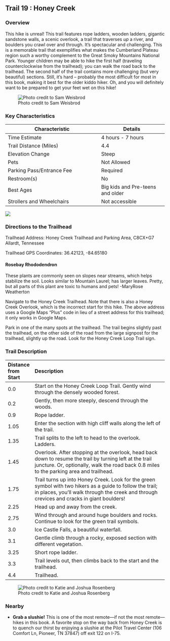 ## Trail 19 : Honey Creek

### Overview

This hike is unreal! This trail features rope ladders, wooden ladders, gigantic sandstone walls, a scenic overlook, a trail that traverses *up* a river, and boulders you crawl over and through. It's spectacular and challenging. This is a memorable trail that exemplifies what makes the Cumberland Plateau region such a worthy complement to the Great Smoky Mountains National Park. Younger children may be able to hike the first half (traveling counterclockwise from the trailhead); you can walk the road back to the trailhead. The second half of the trail contains more challenging (but very beautiful) sections. Still, it's hard – probably the most difficult for most in this book, making it best for the older kiddo hiker. Oh, and you will definitely want to be prepared to get your feet wet on this hike!

![Photo credit to Sam Weisbrod](img/trail-19-figure-01.jpg)

### Key Characteristics

| **Characteristic**        | **Details**       |
|---------------------------|-------------------|
| Time Estimate             | 4 hours - 7 hours |
| Trail Distance (Miles)    | 4.4               |
| Elevation Change          | Steep             |
| Pets                      | Not Allowed       |
| Parking Pass/Entrance Fee | Required          |
| Restroom(s)               | No                |
| Best Ages                 | Big kids and Pre-teens and older                  |
| Strollers and Wheelchairs | Not accessible                  |

![](maps/trail-19-map.jpeg)

### Directions to the Trailhead

Trailhead Address: Honey Creek Trailhead and Parking Area, C8CX+G7 Allardt, Tennessee

Trailhead GPS Coordinates: 36.42123, -84.65180


::: {.callout-note appearance="simple" icon="true"}

#### Rosebay Rhododendron

These plants are commonly seen on slopes near streams, which helps stabilize the soil. Looks similar to Mountain Laurel; has larger leaves. Pretty, but all parts of this plant are toxic to humans and pets! 
-MaryRose Weatherton

:::

Navigate to the Honey Creek Trailhead. Note that there is also a Honey Creek Overlook, which is the incorrect start for this hike. The above address uses a Google Maps "Plus" code in lieu of a street address for this trailhead; it only works in Google Maps.

Park in one of the many spots at the trailhead. The trail begins slightly past the trailhead, on the other side of the road from the large signpost for the trailhead, slightly up the road. Look for the Honey Creek Loop Trail sign.

### Trail Description

| Distance from Start | Description                                                                                                                                                                                            |
|:--------------------|:-------------------------------------------------------------------------------------------------------------------------------------------------------------------------------------------------------|
| 0.0                 | Start on the Honey Creek Loop Trail. Gently wind through the densely wooded forest.                                                                                                                    |
| 0.2                 | Gently, then more steeply, descend through the woods.                                                                                                                                                  |
| 0.9                 | Rope ladder.                                                                                                                                                                                           |
| 1.05                | Enter the section with high cliff walls along the left of the trail.                                                                                                                                   |
| 1.35                | Trail splits to the left to head to the overlook. Ladders.                                                                                                                                             |
| 1.45                | Overlook. After stopping at the overlook, head back down to resume the trail by turning left at the trail juncture. Or, optionally, walk the road back 0.8 miles to the parking area and trailhead.    |
| 1.75                | Trail turns up into Honey Creek. Look for the green symbol with two hikers as a guide to follow the trail; in places, you'll walk through the creek and through crevices and cracks in giant boulders! |
| 2.25                | Head up and away from the creek.                                                                                                                                                                       |
| 2.75                | Wind through and around huge boulders and rocks. Continue to look for the green trail symbols.                                                                                                         |
| 3.0                 | Ice Castle Falls, a beautiful waterfall.                                                                                                                                                               |
| 3.1                 | Gentle climb through a rocky, exposed section with different vegetation.                                                                                                                               |
| 3.25                | Short rope ladder.                                                                                                                                                                                     |
| 3.3                 | Trail levels out, then climbs back to the start and the trailhead.                                                                                                                                     |
| 4.4                 | Trailhead.                                                                                                                                                                                             |

![Photo credit to Katie and Joshua Rosenberg](img/jo%20bsf%20cliff.jpg)

### Nearby

-   **Grab a slushie!** This is one of the most remote—if not the most remote—hikes in this book. A favorite stop on the way back from Honey Creek is to quench our thirst by enjoying a slushie at the Pilot Travel Center (106 Comfort Ln, Pioneer, TN 37847) off exit 122 on I-75.
